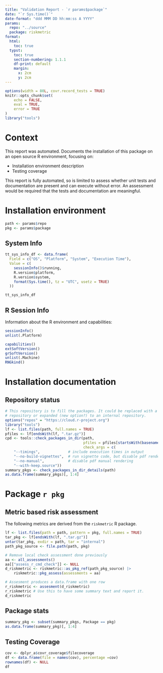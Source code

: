 ```yaml
---
title: "Validation Report - `r params$package`"
date: "`r Sys.time()`"
date-format: "ddd MMM DD hh:mm:ss A YYYY"
params:
  repo: "../source"
  package: riskmetric
format:
  html: 
    toc: true  
  typst:
    toc: true
    section-numbering: 1.1.1
    df-print: default
    margin:
      x: 2cm
      y: 2cm
---
```


```r
options(width = 80L, covr.record_tests = TRUE)
knitr::opts_chunk$set(
    echo = FALSE,
    eval = TRUE,
    error = TRUE
)
library("tools")
```

# Context

This report was automated.
Documents the installation of this package on an open source R environment, focusing on:

- Installation environment description
- Testing coverage

This report is fully automated, so is limited to assess whether unit tests and documentation are present and can execute without error. An assessment would be required that the tests and documentation are meaningful. 

# Installation environment

```r
path <- params$repo
pkg <- params$package
```


## System Info

```r
tt_sys_info_df <- data.frame(
  Field = c("OS", "Platform", "System", "Execution Time"),
  Value = c(
    sessionInfo()$running,
    R.version$platform,
    R.version$system,
    format(Sys.time(), tz = "UTC", usetz = TRUE)
  ))

tt_sys_info_df
```

## R Session Info

Information about the R environment and capabilities:

```r
sessionInfo()
unlist(.Platform)

capabilities()
extSoftVersion()
grSoftVersion()
unlist(.Machine)
RNGkind()
```

# Installation documentation

## Repository status

```r
# This repository is to fill the packages. It could be replaced with a common 
# repository or expanded (new option?) to an internal repository.
options("repos" = "https://cloud.r-project.org")
library("tools")
lf <- list.files(path, full.names = TRUE)
pfiles <- lf[endsWith(lf, ".tar.gz")]
cpd <- tools::check_packages_in_dir(path, 
                                    pfiles = pfiles[startsWith(basename(pfiles), pkg)],
                                    check_args = c(
    "--timings",             # include execution times in output
    "--no-build-vignettes",  # run vignette code, but disable pdf rendering
    "--no-manual",           # disable pdf manual rendering
    "--with-keep.source"))
summary_pkgs <- check_packages_in_dir_details(path)
as.data.frame(summary_pkgs)[, 1:4]
```


# Package `r pkg`

## Metric based risk assessment

The following metrics are derived from the `riskmetric` R package.
<!-- Metrics overlapping with `covr` and `R CMD Check` are removed. -->

```r
lf <- list.files(path = path, pattern = pkg, full.names = TRUE)
tar_pkg <- lf[endsWith(lf, ".tar.gz")]
untar(tar_pkg, exdir = path, tar = "internal")
path_pkg_source <- file.path(path, pkg)

# Remove local check assessment done previously
aa <- all_assessments()
aa[["assess_r_cmd_check"]] <- NULL
d_riskmetric <- riskmetric::as_pkg_ref(path_pkg_source) |> 
    riskmetric::pkg_assess(assessments = aa)

# Assesment produces a data.frame with one row
r_riskmetric <- assesment(d_riskmetric)
r_riskmetric # Use this to have some summary text and report it. 
d_riskmetric
```


## Package stats

```r
summary_pkg <- subset(summary_pkgs, Package == pkg)
as.data.frame(summary_pkg)[, 1:4]
```


## Testing Coverage

```r
cov <- dplyr_a$covr_coverage$filecoverage
df <- data.frame(file = names(cov), percentage =cov) 
rownames(df) <- NULL
df
```

